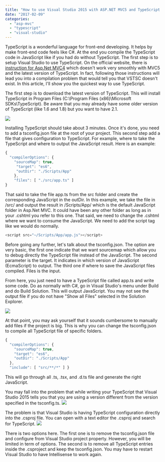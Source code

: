 ```yaml
---
title: "How to use Visual Studio 2015 with ASP.NET MVC5 and TypeScript 2.1+"
date: "2017-02-09"
categories: 
  - "asp-mvc"
  - "typescript"
  - "visual-studio"
---
```


TypeScript is a wonderful language for front-end developing. It helps by make front-end code feels like C#. At the end you compile the TypeScript code in JavaScript like if you had do without TypeScript. The first step is to setup Visual Studio to use TypeScript. On the official website, there is [instruction for Asp.Net MVC4](https://www.typescriptlang.org/docs/handbook/asp-net-4.html) which doesn't work very smoothly with MVC5 and the latest version of TypeScript. In fact, following those instructions will lead you into a compilation problem that would tell you that VSTSC doesn't exist. In this article, I'll show you the quickest way to use TypeScript.

The first step is to download the latest version of TypeScript. This will install TypeScript in Program Files (C:\Program Files (x86)\Microsoft SDKs\TypeScript). Be aware that you may already have some older version of TypeScript (like 1.6 and 1.8) but you want to have 2.1.

![](images/TypeScriptVersionsInProgramFiles.png)

Installing TypeScript should take about 3 minutes. Once it's done, you need to add a tsconfig.json file at the root of your project. This second step add a file that gives configuration to TypeScript. For example, where to take the TypeScript and where to output the JavaScript result. Here is an example: 
```typescript
{ 
  "compilerOptions": { 
    "sourceMap": true,
     "target": "es6", 
     "outDir": "./Scripts/App" 
    }, 
    "files": [ "./src/app.ts" ] 
} 
``` 


That said to take the file app.ts from the src folder and create the corresponding JavaScript in the outDir. In this example, we take the file in /src/ and output the result in /Scripts/App/ which is the default JavaScript folder in Asp.Net MVC. It could have been any other folder as long as in your .cshtml you refer to this one. That said, we need to change the .cshtml where we want to consume the JavaScript. We need to add the script tag like we would do normally. 

```typescript
<script src="~/Scripts/App/app.js"></script> 
``` 


Before going any further, let's talk about the tsconfig.json. The option are very basic, the first one indicate that we want sourcemap which allow you to debug directly the TypeScript file instead of the JavaScript. The second parameter is the target. It indicates in which version of JavaScript (EcmaScript) to output. The third one if where to save the JavaScript files compiled. Files is the input.

From here, you just need to have a TypeScript file called app.ts and write some code. Do as normally with C#, go in Visual Studio's menu under Build and do Build Solution. This will output JavaScript. You may not see the output file if you do not have "Show all Files" selected in the Solution Explorer.

![](images/SolutionExplorer.png)

At that point, you may ask yourself that it sounds cumbersome to manually add files if the project is big. This is why you can change the tsconfig.json to compile all TypeScript file of specific folders. 
```typescript
{ 
  "compilerOptions": { 
    "sourceMap": true, 
    "target": "es6", 
    "outDir": "./Scripts/App" 
  }, 
  "include": [ "src/**/*" ] } 
``` 


This will go through all .ts, .tsx, and .d.ts file and generate the right JavaScript.

You may fall into the problem that while writing your TypeScript that Visual Studio 2015 tells you that you are using a version different from the version specified in the tsconfig.ts. ![](images/TypeScriptBuildDisabled-1024x424.png)

The problem is that Visual Studio is having TypeScript configuration directly into the .csproj file. You can open with a text editor the .csproj and search for TypeScript. ![](images/TypeScriptConfigurationInCsProj-1024x529.png)

There is two options here. The first one is to remove the tsconfig.json file and configure from Visual Studio project property. However, you will be limited in term of options. The second is to remove all TypeScript entries inside the .csproject and keep the tsconfig.json. You may have to restart Visual Studio to have Intellisense to work again.
